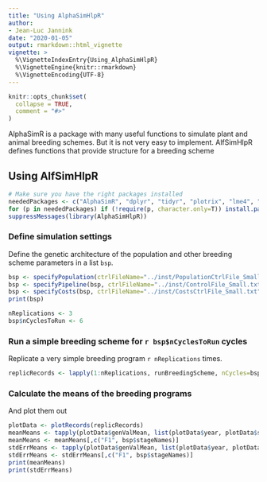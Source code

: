 ```yaml
---
title: "Using AlphaSimHlpR"
author: 
- Jean-Luc Jannink
date: "2020-01-05"
output: rmarkdown::html_vignette
vignette: >
  %\VignetteIndexEntry{Using_AlphaSimHlpR}
  %\VignetteEngine{knitr::rmarkdown}
  %\VignetteEncoding{UTF-8}
---
```


```r
knitr::opts_chunk$set(
  collapse = TRUE,
  comment = "#>"
)
```

AlphaSimR is a package with many useful functions to simulate plant and animal breeding schemes. But it is not very easy to implement. AlfSimHlpR defines functions that provide structure for a breeding scheme

## Using AlfSimHlpR

```r
# Make sure you have the right packages installed
neededPackages <- c("AlphaSimR", "dplyr", "tidyr", "plotrix", "lme4", "sommer", "optiSel")
for (p in neededPackages) if (!require(p, character.only=T)) install.packages(p)
suppressMessages(library(AlphaSimHlpR))
```

### Define simulation settings

Define the genetic architecture of the population and other breeding scheme parameters in a list `bsp`.

```r
bsp <- specifyPopulation(ctrlFileName="../inst/PopulationCtrlFile_Small.txt")
bsp <- specifyPipeline(bsp, ctrlFileName="../inst/ControlFile_Small.txt")
bsp <- specifyCosts(bsp, ctrlFileName="../inst/CostsCtrlFile_Small.txt")
print(bsp)

nReplications <- 3
bsp$nCyclesToRun <- 6
```

### Run a simple breeding scheme for `r bsp$nCyclesToRun` cycles

Replicate a very simple breeding program `r nReplications` times.

```r
replicRecords <- lapply(1:nReplications, runBreedingScheme, nCycles=bsp$nCyclesToRun, initializeFunc=initFuncADChk, productPipeline=prodPipeFncChk, populationImprovement=popImprov1Cyc, bsp)
```

### Calculate the means of the breeding programs

And plot them out

```r
plotData <- plotRecords(replicRecords)
meanMeans <- tapply(plotData$genValMean, list(plotData$year, plotData$stage), mean)
meanMeans <- meanMeans[,c("F1", bsp$stageNames)]
stdErrMeans <- tapply(plotData$genValMean, list(plotData$year, plotData$stage), std.error)
stdErrMeans <- stdErrMeans[,c("F1", bsp$stageNames)]
print(meanMeans)
print(stdErrMeans)
```
